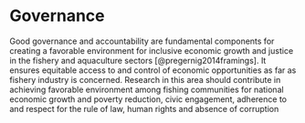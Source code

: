 #  Governance {#govern}

Good governance and accountability are fundamental components for creating a favorable environment for inclusive economic growth and justice in the fishery and aquaculture sectors [@pregernig2014framings]. It ensures equitable access to and control of economic opportunities as far as fishery industry is concerned. Research in this area should contribute in achieving favorable environment among fishing communities for national economic growth and poverty reduction, civic engagement, adherence to and respect for the rule of law, human rights and absence of corruption
